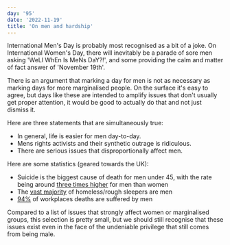 ```yaml
---
day: '95'
date: '2022-11-19'
title: 'On men and hardship'
---
```


International Men's Day is probably most recognised as a bit of a joke. On International Women's Day, there will inevitably be a parade of sore men asking 'WeLl WhEn Is MeNs DaY?!', and some providing the calm and matter of fact answer of 'November 19th'.

There is an argument that marking a day for men is not as necessary as marking days for more marginalised people. On the surface it's easy to agree, but days like these are intended to amplify issues that don't usually get proper attention, it would be good to actually do that and not just dismiss it.

Here are three statements that are simultaneously true:

- In general, life is easier for men day-to-day.
- Mens rights activists and their synthetic outrage is ridiculous.
- There are serious issues that disproportionally affect men.

Here are some statistics (geared towards the UK):

- Suicide is the biggest cause of death for men under 45, with the rate being around [three times higher](https://www.statista.com/statistics/282203/suicide-rate-in-the-united-kingdom-uk-since-2000-by-gender/) for men than women
- The [vast majority](https://www.statista.com/statistics/382196/rough-sleepers-england-by-gender/) of homeless/rough sleepers are men
- [94%](https://www.hse.gov.uk/statistics/pdf/fatalinjuries.pdf) of workplaces deaths are suffered by men

Compared to a list of issues that strongly affect women or marginalised groups, this selection is pretty small, but we should still recognise that these issues exist even in the face of the undeniable privilege that still comes from being male.
